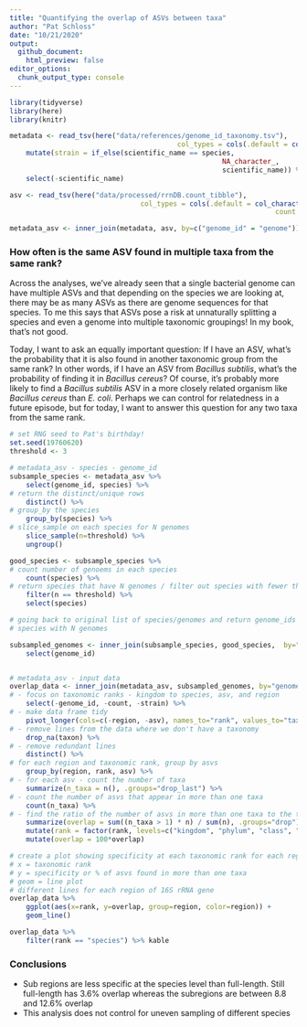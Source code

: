 ```yaml
---
title: "Quantifying the overlap of ASVs between taxa"
author: "Pat Schloss"
date: "10/21/2020"
output:
  github_document:
    html_preview: false
editor_options: 
  chunk_output_type: console
---
```


```r
library(tidyverse)
library(here)
library(knitr)

metadata <- read_tsv(here("data/references/genome_id_taxonomy.tsv"),
										 col_types = cols(.default = col_character())) %>%
	mutate(strain = if_else(scientific_name == species,
													NA_character_,
													scientific_name)) %>%
	select(-scientific_name)

asv <- read_tsv(here("data/processed/rrnDB.count_tibble"),
								col_types = cols(.default = col_character(),
																 count = col_integer()))

metadata_asv <- inner_join(metadata, asv, by=c("genome_id" = "genome"))
```


### How often is the same ASV found in multiple taxa from the same rank?

Across the analyses, we've already seen that a single bacterial genome can have multiple ASVs and that depending on the species we are looking at, there may be as many ASVs as there are genome sequences for that species. To me this says that ASVs pose a risk at unnaturally splitting a species and even a genome into multiple taxonomic groupings! In my book, that's not good.

Today, I want to ask an equally important question: If I have an ASV, what's the probability that it is also found in another taxonomic group from the same rank? In other words, if I have an ASV from *Bacillus subtilis*, what's the probability of finding it in *Bacillus cereus*? Of course, it's probably more likely to find a *Bacillus subtilis* ASV in a more closely related organism like *Bacillus cereus* than *E. coli*. Perhaps we can control for relatedness in a future episode, but for today, I want to answer this question for any two taxa from the same rank.

```r
# set RNG seed to Pat's birthday!
set.seed(19760620)
threshold <- 3

# metadata_asv - species - genome_id
subsample_species <- metadata_asv %>%
	select(genome_id, species) %>%
# return the distinct/unique rows
	distinct() %>%
# group_by the species
	group_by(species) %>%
# slice_sample on each species for N genomes
	slice_sample(n=threshold) %>%
	ungroup()

good_species <- subsample_species %>% 
# count number of genoems in each species
	count(species) %>%
# return species that have N genomes / filter out species with fewer than N genomes
	filter(n == threshold) %>%
	select(species)

# going back to original list of species/genomes and return genome_ids from
# species with N genomes

subsampled_genomes <- inner_join(subsample_species, good_species,  by="species") %>%
	select(genome_id)


# metadata_asv - input data
overlap_data <- inner_join(metadata_asv, subsampled_genomes, by="genome_id") %>%
# - focus on taxonomic ranks - kingdom to species, asv, and region
	select(-genome_id, -count, -strain) %>%
# - make data frame tidy
	pivot_longer(cols=c(-region, -asv), names_to="rank", values_to="taxon") %>%
# - remove lines from the data where we don't have a taxonomy
	drop_na(taxon) %>%
# - remove redundant lines 
	distinct() %>%
# for each region and taxonomic rank, group by asvs
	group_by(region, rank, asv) %>%
# - for each asv - count the number of taxa
	summarize(n_taxa = n(), .groups="drop_last") %>%
# - count the number of asvs that appear in more than one taxa
	count(n_taxa) %>%
# - find the ratio of the number of asvs in more than one taxa to the total number of asvs
	summarize(overlap = sum((n_taxa > 1) * n) / sum(n), .groups="drop") %>%
	mutate(rank = factor(rank, levels=c("kingdom", "phylum", "class", "order", "family", "genus", "species"))) %>%
	mutate(overlap = 100*overlap)

# create a plot showing specificity at each taxonomic rank for each region
# x = taxonomic rank
# y = specificity or % of asvs found in more than one taxa
# geom = line plot
# different lines for each region of 16S rRNA gene
overlap_data %>%
	ggplot(aes(x=rank, y=overlap, group=region, color=region)) +
	geom_line()

overlap_data %>%
	filter(rank == "species") %>% kable
```



### Conclusions
* Sub regions are less specific at the species level than full-length. Still full-length has 3.6% overlap whereas the subregions are between 8.8 and 12.6% overlap
* This analysis does not control for uneven sampling of different species
